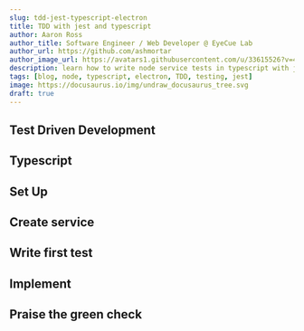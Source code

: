 ```yaml
---
slug: tdd-jest-typescript-electron
title: TDD with jest and typescript
author: Aaron Ross
author_title: Software Engineer / Web Developer @ EyeCue Lab
author_url: https://github.com/ashmortar
author_image_url: https://avatars1.githubusercontent.com/u/33615526?v=4
description: learn how to write node service tests in typescript with jest
tags: [blog, node, typescript, electron, TDD, testing, jest]
image: https://docusaurus.io/img/undraw_docusaurus_tree.svg
draft: true
---
```


<!--truncate-->

## Test Driven Development

## Typescript

## Set Up

## Create service

## Write first test

## Implement

## Praise the green check
